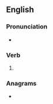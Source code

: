==English==

===Pronunciation===
* {{rhymes|aɪvz|lang=en}}

===Verb===
{{head|en|verb form}}

# {{en-third-person singular of|contrive}}

===Anagrams===
* {{anagrams|en|Creviston|renovicts}}